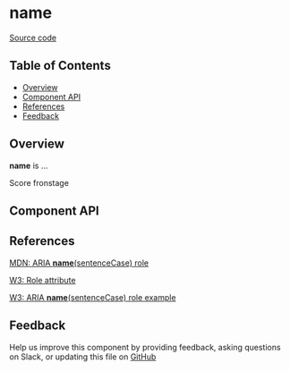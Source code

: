 
# **name**

[Source code](<https://github.com/leemonade/bubbles/tree/main/packages/components/feedback/ScoreFronstage>)

## Table of Contents

<!-- START doctoc generated TOC please keep comment here to allow auto update -->
<!-- DON'T EDIT THIS SECTION, INSTEAD RE-RUN doctoc TO UPDATE -->

- [Overview](#overview)
- [Component API](#component-api)
- [References](#references)
- [Feedback](#feedback)

## Overview

**name** is ...

<ThemeProvider>
  <ScoreFronstage>Score fronstage</ScoreFronstage>
</ThemeProvider>

## Component API

<Preview>
  <Story id="organisms-feedback-score-fronstage--playground" />
</Preview>

<Props of={ScoreFronstage} />

## References

[MDN: ARIA **name**(sentenceCase) role](<https://developer.mozilla.org/en-US/docs/Web/Accessibility/ARIA/Roles/score-fronstage_role>)

[W3: Role attribute](https://www.w3.org/WAI/PF/HTML/wiki/RoleAttribute)

[W3: ARIA **name**(sentenceCase) role example](<https://www.w3.org/TR/2016/WD-wai-aria-practices-1.1-20160317/examples/score-fronstage/score-fronstage.html>)

## Feedback

Help us improve this component by providing feedback, asking questions on Slack, or updating this file on
[GitHub](<https://github.com/leemonade/bubbles/edit/main/packages/components/feedback/ScoreFronstage.mdx>)
